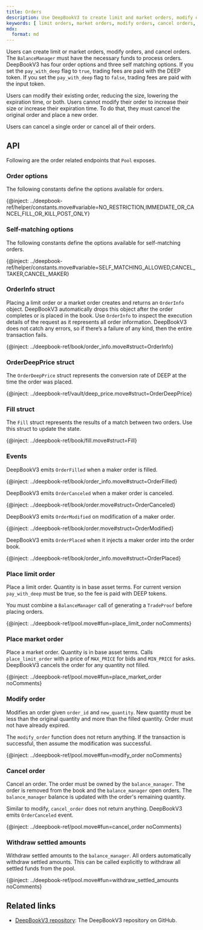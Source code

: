 ```yaml
---
title: Orders
description: Use DeepBookV3 to create limit and market orders, modify orders, or cancel orders. 
keywords: [ limit orders, market orders, modify orders, cancel orders, balancemanager, deepbookv3, pay_with_deep, DEEP token, reduce order size, lower expiration time, order options, self-matching options, orderinfo, orderdeepprice, fill, events, place market order, withdraw amount, withdraw settled amount ]
mdx:
  format: md
---
```


Users can create limit or market orders, modify orders, and cancel orders. The `BalanceManager` must have the necessary funds to process orders. DeepBookV3 has four order options and three self matching options. If you set the `pay_with_deep` flag to `true`, trading fees are paid with the DEEP token. If you set the `pay_with_deep` flag to `false`, trading fees are paid with the input token.

Users can modify their existing order, reducing the size, lowering the expiration time, or both. Users cannot modify their order to increase their size or increase their expiration time. To do that, they must cancel the original order and place a new order.

Users can cancel a single order or cancel all of their orders.

## API

Following are the order related endpoints that `Pool` exposes.

### Order options

The following constants define the options available for orders.

{@inject: ../deepbook-ref/helper/constants.move#variable=NO_RESTRICTION,IMMEDIATE_OR_CANCEL,FILL_OR_KILL,POST_ONLY}

### Self-matching options

The following constants define the options available for self-matching orders.

{@inject: ../deepbook-ref/helper/constants.move#variable=SELF_MATCHING_ALLOWED,CANCEL_TAKER,CANCEL_MAKER}

### OrderInfo struct

Placing a limit order or a market order creates and returns an `OrderInfo` object. DeepBookV3 automatically drops this object after the order completes or is placed in the book. Use `OrderInfo` to inspect the execution details of the request as it represents all order information. DeepBookV3 does not catch any errors, so if there’s a failure of any kind, then the entire transaction fails.

{@inject: ../deepbook-ref/book/order_info.move#struct=OrderInfo}

### OrderDeepPrice struct

The `OrderDeepPrice` struct represents the conversion rate of DEEP at the time the order was placed.

{@inject: ../deepbook-ref/vault/deep_price.move#struct=OrderDeepPrice}

### Fill struct

The `Fill` struct represents the results of a match between two orders. Use this struct to update the state.

{@inject: ../deepbook-ref/book/fill.move#struct=Fill}

### Events

DeepBookV3 emits `OrderFilled` when a maker order is filled.

{@inject: ../deepbook-ref/book/order_info.move#struct=OrderFilled}

DeepBookV3 emits `OrderCanceled` when a maker order is canceled.

{@inject: ../deepbook-ref/book/order.move#struct=OrderCanceled}

DeepBookV3 emits `OrderModified` on modification of a maker order.

{@inject: ../deepbook-ref/book/order.move#struct=OrderModified}

DeepBookV3 emits `OrderPlaced` when it injects a maker order into the order book.

{@inject: ../deepbook-ref/book/order_info.move#struct=OrderPlaced}

### Place limit order

Place a limit order. Quantity is in base asset terms. For current version `pay_with_deep` must be true, so the 
fee is paid with DEEP tokens. 

You must combine a `BalanceManager` call of generating a `TradeProof` before placing orders.

{@inject: ../deepbook-ref/pool.move#fun=place_limit_order noComments}

### Place market order

Place a market order. Quantity is in base asset terms. Calls `place_limit_order` with a price of `MAX_PRICE` for bids and `MIN_PRICE` for asks. DeepBookV3 cancels the order for any quantity not filled.

{@inject: ../deepbook-ref/pool.move#fun=place_market_order noComments}

### Modify order

Modifies an order given `order_id` and `new_quantity`. New quantity must be less than the original quantity and more than the filled quantity. Order must not have already expired.

The `modify_order` function does not return anything. If the transaction is successful, then assume the modification was successful.

{@inject: ../deepbook-ref/pool.move#fun=modify_order noComments}

### Cancel order

Cancel an order. The order must be owned by the `balance_manager`. The order is removed from the book and the `balance_manager` open orders. The `balance_manager` balance is updated with the order's remaining quantity.

Similar to modify, `cancel_order` does not return anything. DeepBookV3 emits `OrderCanceled` event.

{@inject: ../deepbook-ref/pool.move#fun=cancel_order noComments}

### Withdraw settled amounts

Withdraw settled amounts to the `balance_manager`. All orders automatically withdraw settled amounts. This can be called explicitly to withdraw all settled funds from the pool.

{@inject: ../deepbook-ref/pool.move#fun=withdraw_settled_amounts noComments}

## Related links

- [DeepBookV3 repository](https://github.com/MystenLabs/deepbookv3): The DeepBookV3 repository on GitHub.